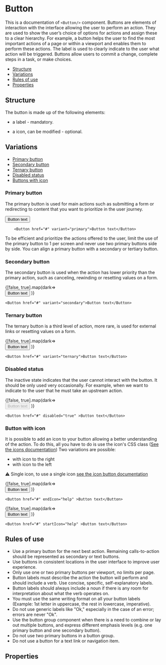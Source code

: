 

<!--- Button.stories.mdx 
--->


<Meta title="documentation/Components/Button" component={Button} />

# Button

This is a documentation of `<Button/>` component.
Buttons are elements of interaction with the interface allowing the user to perform an action.
They are used to show the user’s choice of options for actions and assign these to a clear hierarchy. 
For example, a button helps the user to find the most important actions of a page or within a viewport and enables 
them to perform these actions. The label is used to clearly indicate to the user what action will be triggered. 
Buttons allow users to commit a change, complete steps in a task, or make choices.

- [Structure](#structure)
- [Variations](#variations)
- [Rules of use](#rules-of-use)
- [Properties](#properties)

## Structure

The button is made up of the following elements:

- a label - mandatory.

- a icon, can be modified - optional.

## Variations

- [Primary button](#primary-button)
- [Secondary button](#secondary-button)
- [Ternary button](#ternary-button)
- [Disabled status](#disabled-status)
- [Buttons with icon](#buttons-with-icon)


### Primary button

The primary button is used for main actions such as submitting a form or redirecting to content that you want to prioritize in the user journey.
<!---  	 	   --->

<Canvas>
	<Story name="Primary button">
		     <div className={css({ "margin": 20})} />
			<StoryProvider>
					<Button href="#" variant="primary"> Button text</Button>
			</StoryProvider>	
	</Story>
</Canvas>

```tsx
	<Button href="#" variant="primary">Button text</Button>
```


To be efficient and prioritize the actions offered to the user, limit the use of the primary button to 1 per screen 
and never use two primary buttons side by side. You can align a primary button with a secondary or tertiary button.


### Secondary button

The secondary button is used when the action has lower priority than the primary action, 
such as canceling, rewinding or resetting values ​​on a form.

<Canvas>
	<Story name="Secondary button">
		{[false, true].map(dark=>
			<Fragment key={dark}>
				     <div className={css({ "margin": 20})} />
				<StoryProvider dark={dark}>
					<Button href="#" variant="secondary">Button text</Button>
				</StoryProvider>
			</Fragment>
		)}
	</Story>
</Canvas>

```tsx
<Button href="#" variant="secondary">Button text</Button>
```

### Ternary button

The ternary button is a third level of action, more rare, 
is used for external links or resetting values ​​on a form.

<Canvas>
	<Story name="Ternary button">
		{[false, true].map(dark=>
			<Fragment key={dark}>
				     <div className={css({ "margin": 20})} />
				<StoryProvider dark={dark}>
					<Button href="#" variant="ternary">Button text</Button>
				</StoryProvider>
			</Fragment>
		)}
	</Story>
</Canvas>

```tsx
<Button href="#" variant="ternary">Button text</Button>
```

### Disabled status

The inactive state indicates that the user cannot interact with the button. 
It should be only used very occasionally. For example, when we want to indicate 
to the user that he must take an upstream action.

<Canvas>
	<Story name=" Disabled status">
		{[false, true].map(dark=>
			<Fragment key={dark}>
				<StoryProvider dark={dark}>
					     <div className={css({ "margin": 20})} />
					<Button href="#" disabled="true" >Button text</Button>
				</StoryProvider>
			</Fragment>
		)}
	</Story>
</Canvas>

```tsx
<Button href="#" disabled="true" >Button text</Button>
```

### Button with icon

It is possible to add an icon to your button allowing a better understanding of the action. 
To do this, all you have to do is use the icon's CSS class ([See the icons documentation](...))
Two variations are possible:

- with icon to the right
- with icon to the left

⚠️ Single icon, to use a single icon [see the icon button documentation](...)

<Canvas>
	<Story name="Button with right icon">
		{[false, true].map(dark=>
			<Fragment key={dark}>
				     <div className={css({ "margin": 20})} />
				<StoryProvider dark={dark}>
					<Button href="#" endIcon="help" >Button text</Button>
				</StoryProvider>
			</Fragment>
		)}
	</Story>
</Canvas>

```tsx
<Button href="#" endIcon="help" >Button text</Button>
```

<Canvas>
	<Story name="Button with left icon">
		{[false, true].map(dark=>
			<Fragment key={dark}>
				     <div className={css({ "margin": 20})} />
				<StoryProvider dark={dark}>
					<Button href="#" startIcon="help" >Button text</Button>
				</StoryProvider>
			</Fragment>
		)}
	</Story>
</Canvas>

```tsx
<Button href="#" startIcon="help" >Button text</Button>
```

## Rules of use

* Use a primary button for the next best action. Remaining calls-to-action should be represented as secondary or text buttons.
* Use buttons in consistent locations in the user interface to improve user experience.
* Only use one or two primary buttons per viewport, no limits per page.
* Button labels must describe the action the button will perform and should include a verb. Use concise, specific, self-explanatory labels.
* Button labels should always include a noun if there is any room for interpretation about what the verb operates on.
* You must use the same writing format on all your button labels (Example: 1st letter in uppercase, the rest in lowercase, imperative).
* Do not use generic labels like "Ok," especially in the case of an error; errors are never "Ok".
* Use the button group component when there is a need to combine or lay out multiple buttons, and express different emphasis levels (e.g. one primary button and one secondary button).
* Do not use two primary buttons in a button group.
* Do not use a button for a text link or navigation item.

## Properties

<ArgsTable of={Button} />